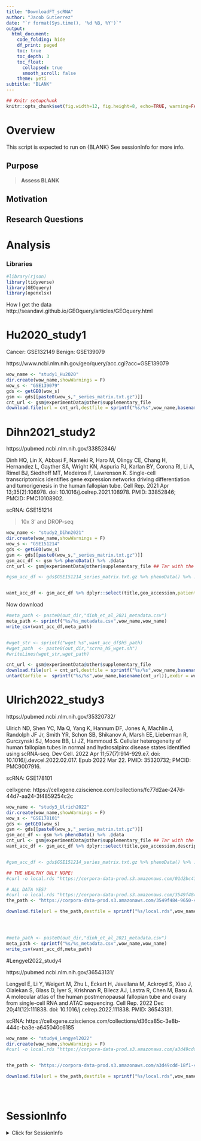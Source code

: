 ```yaml
---
title: "DownloadFT_scRNA"
author: "Jacob Gutierrez"
date: "`r format(Sys.time(), '%d %B, %Y')`"
output:
  html_document:
    code_folding: hide
    df_print: paged
    toc: true
    toc_depth: 3
    toc_float:
      collapsed: true
      smooth_scroll: false
    theme: yeti
subtitle: "BLANK"
---
```


```r
## Knitr setupchunk
knitr::opts_chunk$set(fig.width=12, fig.height=8, echo=TRUE, warning=FALSE, message=FALSE, rows.print=20, eval = TRUE)
```


# Overview {.tabset .tabset-fade .tabset-pills}

This script is expected to run on {BLANK} See sessionInfo for more info.


## Purpose   


> **Assess BLANK** 

## Motivation

## Research Questions


# Analysis 

### Libraries


```r
#library(rjson)
library(tidyverse)
library(GEOquery)
library(openxlsx)
```



How I get the data
http://seandavi.github.io/GEOquery/articles/GEOquery.html





# Hu2020_study1

Cancer: GSE132149
Benign: GSE139079


https://www.ncbi.nlm.nih.gov/geo/query/acc.cgi?acc=GSE139079


```r

wow_name <- "study1_Hu2020"
dir.create(wow_name,showWarnings = F)
wow_s <- "GSE139079"
gds <- getGEO(wow_s)
gsm <- gds[[paste0(wow_s,"_series_matrix.txt.gz")]]
cnt_url <- gsm@experimentData@other$supplementary_file
download.file(url = cnt_url,destfile = sprintf("%s/%s",wow_name,basename(cnt_url)),method="wget")
```


# Dihn2021_study2

https://pubmed.ncbi.nlm.nih.gov/33852846/

Dinh HQ, Lin X, Abbasi F, Nameki R, Haro M, Olingy CE, Chang H, Hernandez L, Gayther SA, Wright KN, Aspuria PJ, Karlan BY, Corona RI, Li A, Rimel BJ, Siedhoff MT, Medeiros F, Lawrenson K. Single-cell transcriptomics identifies gene expression networks driving differentiation and tumorigenesis in the human fallopian tube. Cell Rep. 2021 Apr 13;35(2):108978. doi: 10.1016/j.celrep.2021.108978. PMID: 33852846; PMCID: PMC10108902.

scRNA: GSE151214

> 10x 3' and DROP-seq 


```r
wow_name <- "study2_Dihn2021"
dir.create(wow_name,showWarnings = F)
wow_s <- "GSE151214"
gds <- getGEO(wow_s)
gsm <- gds[[paste0(wow_s,"_series_matrix.txt.gz")]] 
gsm_acc_df <- gsm %>% phenoData() %>% .@data
cnt_url <- gsm@experimentData@other$supplementary_file ## Tar with the .h5 files

#gsm_acc_df <- gds$GSE151214_series_matrix.txt.gz %>% phenoData() %>% .@data


want_acc_df <- gsm_acc_df %>% dplyr::select(title,geo_accession,patient_id = `individual:ch1`, source_name_ch1,tissue =  `tissue:ch1`,h5_path = `supplementary_file_1`)

```


Now download

```r

#meta_path <- paste0(out_dir,"dinh_et_al_2021_metadata.csv")
meta_path <- sprintf("%s/%s_metadata.csv",wow_name,wow_name)
write_csv(want_acc_df,meta_path)


#wget_str <- sprintf("wget %s",want_acc_df$h5_path)
#wget_path  <- paste0(out_dir,"scrna_h5_wget.sh")
#writeLines(wget_str,wget_path)

cnt_url <- gsm@experimentData@other$supplementary_file
download.file(url = cnt_url,destfile = sprintf("%s/%s",wow_name,basename(cnt_url)),method="wget")
untar(tarfile =  sprintf("%s/%s",wow_name,basename(cnt_url)),exdir = wow_name)

```


# Ulrich2022_study3


https://pubmed.ncbi.nlm.nih.gov/35320732/

Ulrich ND, Shen YC, Ma Q, Yang K, Hannum DF, Jones A, Machlin J, Randolph JF Jr, Smith YR, Schon SB, Shikanov A, Marsh EE, Lieberman R, Gurczynski SJ, Moore BB, Li JZ, Hammoud S. Cellular heterogeneity of human fallopian tubes in normal and hydrosalpinx disease states identified using scRNA-seq. Dev Cell. 2022 Apr 11;57(7):914-929.e7. doi: 10.1016/j.devcel.2022.02.017. Epub 2022 Mar 22. PMID: 35320732; PMCID: PMC9007916.

scRNA: GSE178101

cellxgene: https://cellxgene.cziscience.com/collections/fc77d2ae-247d-44d7-aa24-3f4859254c2c

```r
wow_name <- "study3_Ulrich2022"
dir.create(wow_name,showWarnings = F)
wow_s <- "GSE178101"
gds <- getGEO(wow_s)
gsm <- gds[[paste0(wow_s,"_series_matrix.txt.gz")]] 
gsm_acc_df <- gsm %>% phenoData() %>% .@data
cnt_url <- gsm@experimentData@other$supplementary_file ## Tar with the .h5 files
want_acc_df <- gsm_acc_df %>% dplyr::select(title,geo_accession,description,age=`age:ch1`,bmi=`bmi:ch1`,health=`health:ch1`)


#gsm_acc_df <- gds$GSE151214_series_matrix.txt.gz %>% phenoData() %>% .@data
```


```r
## THE HEALTHY ONLY NOPE!
#curl -o local.rds "https://corpora-data-prod.s3.amazonaws.com/01d2bc41-c26d-4020-ba4b-f3c29a05dbe8/local.rds?AWSAccessKeyId=ASIATLYQ5N5X3WJDM5VJ&Signature=QOsOyTvArM9pNKmFb5HPKPo5vb0%3D&x-amz-security-token=IQoJb3JpZ2luX2VjEGUaCXVzLXdlc3QtMiJIMEYCIQCn%2BOmaIpjVwI5%2B6pjiZYB6H39Ns8vacy8pu9HIbJZnaAIhAOxj7EoPWDQCo0kU1LNEmX3kUma0zBIlpCsW0tdj4FPGKusDCH4QARoMMjMxNDI2ODQ2NTc1IgxrjuvJNcLp00AjRCoqyAPDkdxWNx6Zw6Cjppox9pM5%2FTL6bfyUqg%2BEreXYJ4Iy%2FIIhpQuE%2FvNjlgV9o3v7FlCyatl%2FCRO3n%2BA1HOoJjXV1NxYbd9W3%2BF1Jj1G6B2xv%2FCeMikrRcu7nvD0CLLPcate6nkHh8w85IVoJ0SMi4DHgrIbhuud92HeMDwb28RXdyehxXw1D6msFdAo6V1%2FhkHW1gVDdvgeeNKZTJxfiCufEdWukuDh67n8kV8lq6lxzmaVRc2LrY2fmRXnXrk67r%2BG%2Bhti%2F5bO7mokwjWu6I3nubo48iRJ9jLh6kovPx4qzUsR2CK82t1mfFHlVhvUtndenQWEIgW%2BxtL4dQr%2BoBdBN46KN%2BvGbkw6flGpp8eDkYN5XhkD4iUqiEBDeIGL6taF65k1k%2FCp%2FKIsiEcopBOKBnxHltzRz%2B8O2XszNm5hzyureFHfZfT7RIxdkZnEOY%2BBbe66UNcwZVgTncSd5DXVtBq6rRQjv1I2zIOnrphwyAwTuaaEf2lPbrKp0FIeKdd8BHnOglwXVeZ%2BzCQMqepLJ5zqb0SoeGYUD7%2FdWa0kh8j1CcqjZYCJX3bWd5UNgZc0ASFssTxb1vtTdHOZGVWzQngDlFdDyzwwwlOTqogY6pAGhz0KKcHwo4IvDjfoDEP7uPXpjot9iu%2B5vNBTY0m%2BWhMcOnrbNQQ9tGE83W21J0Yu7bebcElRPI1fy5iPgSVMILOfJAsjcPycbGIhAh2Hq3c37kVlwwcXt0Pi9Jfz7cGO%2FehZEsJOasv3zPuNT3cY5oK7dys1bdNsHd4o4IPLhOtnRVRrLbOigHqQMuABzBHsw3v2NSrX2wDeB1e%2F9G23mj6mj%2BQ%3D%3D&Expires=1684287774"

# ALL DATA YES?
#curl -o local.rds "https://corpora-data-prod.s3.amazonaws.com/3549f484-9650-4dd4-b0b4-4f50ab6f7e06/local.rds?AWSAccessKeyId=ASIATLYQ5N5XV2SFORFD&Signature=VNn8eaw%2BidMOMoKcJnN6qw6iO4M%3D&x-amz-security-token=IQoJb3JpZ2luX2VjEG4aCXVzLXdlc3QtMiJHMEUCIFp2LVFlfbTfY9PJbXRtTkFGHNVnQFRqGhSnZcMUnHRMAiEAnPN1gtx06TOT6GJ5xUL55MXhgqlv5e5IduRzPzFPouUq9AMIh%2F%2F%2F%2F%2F%2F%2F%2F%2F%2F%2FARABGgwyMzE0MjY4NDY1NzUiDJZY2kpEZvZiJcU1yirIA1slDEHPJD8x8tPQbLGLGU0YTK1t9JPJ8vjU6Ly%2Fo3MDFwfgkXdPSmhQ3BdnzR9EDb1j2ZyWpMomRfeielYaIiDMiVFfRKYbSy%2FM%2F4DdTUOL4qXfzncynkCpjWtaoeMS8DjIvnO5BkloQuQI3cPmBhA7AgObiZ45JsxAGiBqZazgBhKWEbqaSo29r1y9dEErRO3YGgwJSVBlrX1yGutncft6BldeZrRAp4eowBBhUOlAWV1cgcg0TCLP9jnnLmHd6IhQ08zskcpc84nuRdrxMXOfYN%2Bk%2FXPL0RL0GOr%2B8RQnumwJ9fv0zBoXcTA5%2Bh7%2BfLQ9CIdqMeUenO46a4cYUNFKm2%2FG9ErW36fzW5AITQpU4Sv%2B0ZaaODTgxvWKXEQdEjaAsR6a9HV6uRGkBndSAebd88F2KIlpiSoHTfw%2FvaoptJEm9f3C3QGWu9J6qDs5nz7iXV1xOo6vyL5g6Xk6LdtMuRZMVwcX1%2BDkSzN92HUVdjPI%2BYVbnJsNErnX06uu7iAd4DNvlBViNwdENaOKmOSgdYkUert20Vkj5%2B1D7%2Bs3xIiY997jEaaMkchO3YjVjkr3chtWfjSRNcJ4c0wZCKAJpbCGJvLI7TDK3%2ByiBjqlATnLNSE8ddktUB%2F1OLgnvyL3e1hqQt1HFpwrl8EsCyh6VbeyIfwMNWY4Y%2B6Ewp1uvD3wP9lEPjRgP0tMd5%2B1c2ASZldBOxFpAdS2hfBKa7AJbXoG0bSn1qlOoxlXu378y4MWRHGFpuxwWGWeY%2B4UyuSjmsc%2B0jrLHVJ6B7Qf6QwfW2jw%2F79LfLngAXV6LOneLg3S%2F3v73nFqm3UuQVSyQsvVAP4lDQ%3D%3D&Expires=1684307563"
the_path <- "https://corpora-data-prod.s3.amazonaws.com/3549f484-9650-4dd4-b0b4-4f50ab6f7e06/local.rds?AWSAccessKeyId=ASIATLYQ5N5XV2SFORFD&Signature=VNn8eaw%2BidMOMoKcJnN6qw6iO4M%3D&x-amz-security-token=IQoJb3JpZ2luX2VjEG4aCXVzLXdlc3QtMiJHMEUCIFp2LVFlfbTfY9PJbXRtTkFGHNVnQFRqGhSnZcMUnHRMAiEAnPN1gtx06TOT6GJ5xUL55MXhgqlv5e5IduRzPzFPouUq9AMIh%2F%2F%2F%2F%2F%2F%2F%2F%2F%2F%2FARABGgwyMzE0MjY4NDY1NzUiDJZY2kpEZvZiJcU1yirIA1slDEHPJD8x8tPQbLGLGU0YTK1t9JPJ8vjU6Ly%2Fo3MDFwfgkXdPSmhQ3BdnzR9EDb1j2ZyWpMomRfeielYaIiDMiVFfRKYbSy%2FM%2F4DdTUOL4qXfzncynkCpjWtaoeMS8DjIvnO5BkloQuQI3cPmBhA7AgObiZ45JsxAGiBqZazgBhKWEbqaSo29r1y9dEErRO3YGgwJSVBlrX1yGutncft6BldeZrRAp4eowBBhUOlAWV1cgcg0TCLP9jnnLmHd6IhQ08zskcpc84nuRdrxMXOfYN%2Bk%2FXPL0RL0GOr%2B8RQnumwJ9fv0zBoXcTA5%2Bh7%2BfLQ9CIdqMeUenO46a4cYUNFKm2%2FG9ErW36fzW5AITQpU4Sv%2B0ZaaODTgxvWKXEQdEjaAsR6a9HV6uRGkBndSAebd88F2KIlpiSoHTfw%2FvaoptJEm9f3C3QGWu9J6qDs5nz7iXV1xOo6vyL5g6Xk6LdtMuRZMVwcX1%2BDkSzN92HUVdjPI%2BYVbnJsNErnX06uu7iAd4DNvlBViNwdENaOKmOSgdYkUert20Vkj5%2B1D7%2Bs3xIiY997jEaaMkchO3YjVjkr3chtWfjSRNcJ4c0wZCKAJpbCGJvLI7TDK3%2ByiBjqlATnLNSE8ddktUB%2F1OLgnvyL3e1hqQt1HFpwrl8EsCyh6VbeyIfwMNWY4Y%2B6Ewp1uvD3wP9lEPjRgP0tMd5%2B1c2ASZldBOxFpAdS2hfBKa7AJbXoG0bSn1qlOoxlXu378y4MWRHGFpuxwWGWeY%2B4UyuSjmsc%2B0jrLHVJ6B7Qf6QwfW2jw%2F79LfLngAXV6LOneLg3S%2F3v73nFqm3UuQVSyQsvVAP4lDQ%3D%3D&Expires=1684307563"

download.file(url = the_path,destfile = sprintf("%s/local.rds",wow_name),method="wget")




#meta_path <- paste0(out_dir,"dinh_et_al_2021_metadata.csv")
meta_path <- sprintf("%s/%s_metadata.csv",wow_name,wow_name)
write_csv(want_acc_df,meta_path)


```



#Lengyel2022_study4 

https://pubmed.ncbi.nlm.nih.gov/36543131/

Lengyel E, Li Y, Weigert M, Zhu L, Eckart H, Javellana M, Ackroyd S, Xiao J, Olalekan S, Glass D, Iyer S, Krishnan R, Bilecz AJ, Lastra R, Chen M, Basu A. A molecular atlas of the human postmenopausal fallopian tube and ovary from single-cell RNA and ATAC sequencing. Cell Rep. 2022 Dec 20;41(12):111838. doi: 10.1016/j.celrep.2022.111838. PMID: 36543131.

scRNA: https://cellxgene.cziscience.com/collections/d36ca85c-3e8b-444c-ba3e-a645040c6185


```r

wow_name <- "study4_Lengyel2022"
dir.create(wow_name,showWarnings = F)
#curl -o local.rds "https://corpora-data-prod.s3.amazonaws.com/a3d49cdd-18f1-4ed6-bd41-591356a9c1bc/local.rds?AWSAccessKeyId=ASIATLYQ5N5X2VDJQTR7&Signature=1QgcP1kDH5Xd4u2ezNZ7vtNzgkY%3D&x-amz-security-token=IQoJb3JpZ2luX2VjEG0aCXVzLXdlc3QtMiJHMEUCIQC1bU8PIuIBEDMejVBVWsBW3okFiFxz1IsAUDzSpIwiuwIgWw%2BxOYfcVCdWcAIDmBXIQehDk818zkahDGy4aJo%2FsXEq9AMIhv%2F%2F%2F%2F%2F%2F%2F%2F%2F%2FARABGgwyMzE0MjY4NDY1NzUiDGr7l797TmirTp7ClyrIA1vD2BJQIbux28pMBG613ccCNgvOAmydlkY5%2FOiF6SWWTyj1C1CV2euRhznvBsq8tD%2BcY4AkbpbOyIbS%2Fzbd1O4CEo%2FlMHTlPjBuazxiedfEGRHrC%2BA0jlD0WV%2BjVfYRQdXnNzh31TzXYZd%2BfT04cFlKJ7T3fDpKIC1ZWWeVH1CHUgzK3W9KGTYSo%2F7732Sb6UbNMr2qL8%2BQlJJE9B9QKQQ8NjVVADGh7o5Ds4m1SUCqGUgADY2I%2F6rG6Xwr1w%2ByuYrOJwkh9xmX78L5VJBem870ReLgNijkaqOVuKFJescFvLTFqchCvuLiVAcXwuCqRk87W2gbeXocTkSXS70bajW6XFbMiDHSSuAWWUthjAUHunHotGRgyJHW1yJZ2Zt8810GjU%2F3Y8Dl3y9%2FQYxjzJsl8CDCmIVYCd5PKgWlsmZgpCDX4cSjMyrmfTC7yJXaxmjq7JJsPhNX4EacZCbkywFt9o8fX7mqXDom6lXCz6liMIVU4%2BqVcGwhDEFHUXtA0rNMZTsWff5osi4vbK7S%2BMKEGBFZ%2BTW841PKdw0Lt7n6c0W4wK%2Bn6dR6r2nh%2F7bSyCOKywhVAGcdA8CEFW3jwVTBXIFrLN4msTDYvuyiBjqlASfST5dLfBJoEPUBXHFOY7Mct1uHtSFliBSR1Nl37ZWd2bDRrvh6HbHVYNmFppTNKIeD%2FZmNrGYUXoUsSl4mP2mE5YOsKd%2BoaWUwCJ5ZYEDhI9ghVsDuf4UvpHgjwXLDjZlrBvjYrWSWuIHAbbMVrIJJ4NUAObZWj7RFyYmlqqGO0LJjo6xPGyr8PckFEz9724a1PD2X5sn2A%2BgYw1qfvk7ICEvWTA%3D%3D&Expires=1684307866"


the_path <- "https://corpora-data-prod.s3.amazonaws.com/a3d49cdd-18f1-4ed6-bd41-591356a9c1bc/local.rds?AWSAccessKeyId=ASIATLYQ5N5X2VDJQTR7&Signature=1QgcP1kDH5Xd4u2ezNZ7vtNzgkY%3D&x-amz-security-token=IQoJb3JpZ2luX2VjEG0aCXVzLXdlc3QtMiJHMEUCIQC1bU8PIuIBEDMejVBVWsBW3okFiFxz1IsAUDzSpIwiuwIgWw%2BxOYfcVCdWcAIDmBXIQehDk818zkahDGy4aJo%2FsXEq9AMIhv%2F%2F%2F%2F%2F%2F%2F%2F%2F%2FARABGgwyMzE0MjY4NDY1NzUiDGr7l797TmirTp7ClyrIA1vD2BJQIbux28pMBG613ccCNgvOAmydlkY5%2FOiF6SWWTyj1C1CV2euRhznvBsq8tD%2BcY4AkbpbOyIbS%2Fzbd1O4CEo%2FlMHTlPjBuazxiedfEGRHrC%2BA0jlD0WV%2BjVfYRQdXnNzh31TzXYZd%2BfT04cFlKJ7T3fDpKIC1ZWWeVH1CHUgzK3W9KGTYSo%2F7732Sb6UbNMr2qL8%2BQlJJE9B9QKQQ8NjVVADGh7o5Ds4m1SUCqGUgADY2I%2F6rG6Xwr1w%2ByuYrOJwkh9xmX78L5VJBem870ReLgNijkaqOVuKFJescFvLTFqchCvuLiVAcXwuCqRk87W2gbeXocTkSXS70bajW6XFbMiDHSSuAWWUthjAUHunHotGRgyJHW1yJZ2Zt8810GjU%2F3Y8Dl3y9%2FQYxjzJsl8CDCmIVYCd5PKgWlsmZgpCDX4cSjMyrmfTC7yJXaxmjq7JJsPhNX4EacZCbkywFt9o8fX7mqXDom6lXCz6liMIVU4%2BqVcGwhDEFHUXtA0rNMZTsWff5osi4vbK7S%2BMKEGBFZ%2BTW841PKdw0Lt7n6c0W4wK%2Bn6dR6r2nh%2F7bSyCOKywhVAGcdA8CEFW3jwVTBXIFrLN4msTDYvuyiBjqlASfST5dLfBJoEPUBXHFOY7Mct1uHtSFliBSR1Nl37ZWd2bDRrvh6HbHVYNmFppTNKIeD%2FZmNrGYUXoUsSl4mP2mE5YOsKd%2BoaWUwCJ5ZYEDhI9ghVsDuf4UvpHgjwXLDjZlrBvjYrWSWuIHAbbMVrIJJ4NUAObZWj7RFyYmlqqGO0LJjo6xPGyr8PckFEz9724a1PD2X5sn2A%2BgYw1qfvk7ICEvWTA%3D%3D&Expires=1684307866"

download.file(url = the_path,destfile = sprintf("%s/local.rds",wow_name),method="wget")





```




# SessionInfo
<details>
  <summary>Click for SessionInfo</summary>
```r
sessionInfo()
```
</details> 

